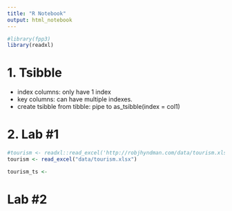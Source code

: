 ```yaml
---
title: "R Notebook"
output: html_notebook
---
```


```r
#library(fpp3)
library(readxl)
```

# 1. Tsibble

- index columns: only have 1 index
- key columns: can have multiple indexes.
- create tsibble from tibble: pipe to as_tsibble(index = col1)

# 2. Lab #1

```r
#tourism <- readxl::read_excel('http://robjhyndman.com/data/tourism.xlsx')
tourism <- read_excel("data/tourism.xlsx")
```

```r
tourism_ts <- 
```

# Lab #2

